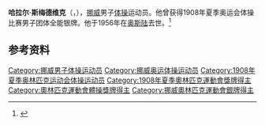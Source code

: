 {{NoteTA|G1=Sports}}
'''哈拉尔·斯梅德维克'''（{{lang-no|Harald Smedvik}}，{{bd|1888年|3月28日|1956年|8月5日}}），[[挪威|挪威]]男子[[体操|体操]]运动员。他曾获得1908年夏季奥运会体操比赛男子团体全能银牌。他于1956年在[[奥斯陆|奥斯陆]]去世。<ref>{{Cite web|title=Harald SMEDVIK|url=https://www.olympic.org/harald-smedvik|accessdate=2021-03-21|work=International Olympic Committee|archive-date=2017-11-18|archive-url=https://web.archive.org/web/20171118223622/https://www.olympic.org/Harald-Smedvik|dead-url=no}}</ref>

== 参考资料 ==
{{reflist}}

{{Authority control}}
{{DEFAULTSORT:Smedvik, Harald}}
[[Category:挪威男子体操运动员|Category:挪威男子体操运动员]]
[[Category:挪威奥运体操运动员|Category:挪威奥运体操运动员]]
[[Category:1908年夏季奥林匹克运动会体操运动员|Category:1908年夏季奥林匹克运动会体操运动员]]
[[Category:1908年夏季奧林匹克運動會獎牌得主|Category:1908年夏季奧林匹克運動會獎牌得主]]
[[Category:奧林匹克運動會體操獎牌得主|Category:奧林匹克運動會體操獎牌得主]]
[[Category:挪威奧林匹克運動會銀牌得主|Category:挪威奧林匹克運動會銀牌得主]]